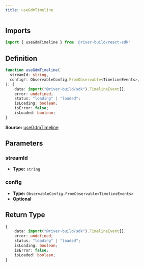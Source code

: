 ```yaml
---
title: useGdmTimeline
---
```


## Imports

```ts
import { useGdmTimeline } from '@river-build/react-sdk'
```

## Definition

```ts
function useGdmTimeline(
  streamId: string,
  config?: ObservableConfig.FromObservable<TimelineEvents>,
): {
    data: import("@river-build/sdk").TimelineEvent[];
    error: undefined;
    status: "loading" | "loaded";
    isLoading: boolean;
    isError: false;
    isLoaded: boolean;
}
```

**Source:** [useGdmTimeline](https://github.com/river-build/river/blob/main/packages/react-sdk/src/useGdmTimeline.ts)

## Parameters

### streamId

- **Type:** `string`

### config

- **Type:** `ObservableConfig.FromObservable<TimelineEvents>`
- **Optional**

## Return Type

```ts
{
    data: import("@river-build/sdk").TimelineEvent[];
    error: undefined;
    status: "loading" | "loaded";
    isLoading: boolean;
    isError: false;
    isLoaded: boolean;
}
```
